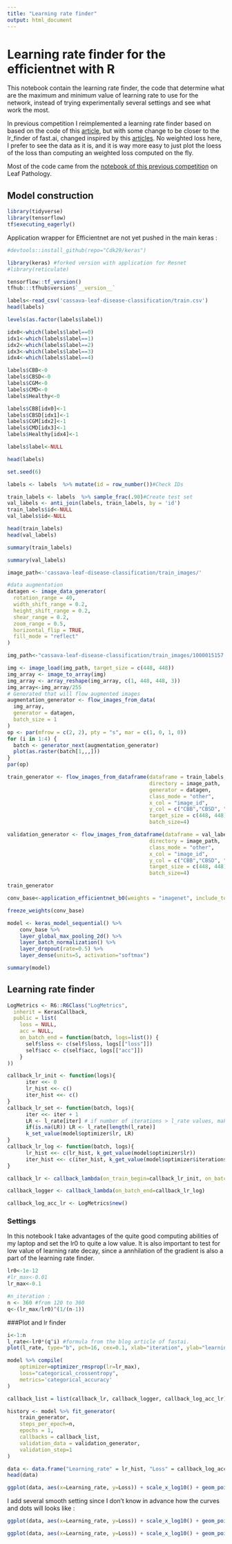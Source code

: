 ```yaml
---
title: "Learning rate finder"
output: html_document
---
```


# Learning rate finder for the efficientnet with R

This notebook contain the learning rate finder, the code that determine what are
the maximum and minimum value of learning rate to use for the network, instead of
trying experimentally several settings and see what work the most. 

In previous competition I reimplemented a learning rate finder based on based on 
the code of this [article](http://thecooldata.com/2019/01/learning-rate-finder-with-cifar10-keras-r/),
but with some change to be closer to the lr_finder of fast.ai, changed inspired 
by this [articles](https://sgugger.github.io/how-do-you-find-a-good-learning-rate.html).
No weighted loss here, I prefer to see the data as it is, and it is way more easy
to just plot the loess of the loss than computing an weighted loss computed on 
the fly.

Most of the code came from the [notebook of this previous competition](https://www.kaggle.com/cdk292/simple-resnet50-lr-finder-and-cyclic-lr-with-r) 
on Leaf Pathology.

## Model construction

```r
library(tidyverse)
library(tensorflow)
tf$executing_eagerly()
```

Application wrapper for Efficientnet are not yet pushed in the main keras :

```r
#devtools::install_github(repo="Cdk29/keras")
```

```r
library(keras) #forked version with application for Resnet
#library(reticulate)
```

```r
tensorflow::tf_version()
tfhub:::tfhub$version$`__version__`
```

```r
labels<-read_csv('cassava-leaf-disease-classification/train.csv')
head(labels)
```

```r
levels(as.factor(labels$label))
```

```r
idx0<-which(labels$label==0)
idx1<-which(labels$label==1)
idx2<-which(labels$label==2)
idx3<-which(labels$label==3)
idx4<-which(labels$label==4)
```

```r
labels$CBB<-0
labels$CBSD<-0
labels$CGM<-0
labels$CMD<-0
labels$Healthy<-0
```

```r
labels$CBB[idx0]<-1
labels$CBSD[idx1]<-1
labels$CGM[idx2]<-1
labels$CMD[idx3]<-1
labels$Healthy[idx4]<-1
```

```r
labels$label<-NULL
```

```r
head(labels)
```

```r
set.seed(6)

labels <- labels  %>% mutate(id = row_number())#Check IDs

train_labels <- labels  %>% sample_frac(.90)#Create test set
val_labels <- anti_join(labels, train_labels, by = 'id')
train_labels$id<-NULL
val_labels$id<-NULL

head(train_labels)
head(val_labels)
```

```r
summary(train_labels)
```

```r
summary(val_labels)
```

```r
image_path<-'cassava-leaf-disease-classification/train_images/'
```

```r
#data augmentation
datagen <- image_data_generator(
  rotation_range = 40,
  width_shift_range = 0.2,
  height_shift_range = 0.2,
  shear_range = 0.2,
  zoom_range = 0.5,
  horizontal_flip = TRUE,
  fill_mode = "reflect"
)
```

```r
img_path<-"cassava-leaf-disease-classification/train_images/1000015157.jpg"

img <- image_load(img_path, target_size = c(448, 448))
img_array <- image_to_array(img)
img_array <- array_reshape(img_array, c(1, 448, 448, 3))
img_array<-img_array/255
# Generated that will flow augmented images
augmentation_generator <- flow_images_from_data(
  img_array, 
  generator = datagen, 
  batch_size = 1 
)
op <- par(mfrow = c(2, 2), pty = "s", mar = c(1, 0, 1, 0))
for (i in 1:4) {
  batch <- generator_next(augmentation_generator)
  plot(as.raster(batch[1,,,]))
}
par(op)
```

```r
train_generator <- flow_images_from_dataframe(dataframe = train_labels, 
                                              directory = image_path,
                                              generator = datagen,
                                              class_mode = "other",
                                              x_col = "image_id",
                                              y_col = c("CBB","CBSD", "CGM", "CMD", "Healthy"),
                                              target_size = c(448, 448),
                                              batch_size=4)

validation_generator <- flow_images_from_dataframe(dataframe = val_labels, 
                                              directory = image_path,
                                              class_mode = "other",
                                              x_col = "image_id",
                                              y_col = c("CBB","CBSD", "CGM", "CMD", "Healthy"),
                                              target_size = c(448, 448),
                                              batch_size=4)
```

```r
train_generator
```


```r
conv_base<-application_efficientnet_b0(weights = "imagenet", include_top = FALSE, input_shape = c(448, 448, 3))
```

```r
freeze_weights(conv_base)
```

```r
model <- keras_model_sequential() %>%
    conv_base %>% 
    layer_global_max_pooling_2d() %>% 
    layer_batch_normalization() %>% 
    layer_dropout(rate=0.5) %>%
    layer_dense(units=5, activation="softmax")
```

```r
summary(model)
```

## Learning rate finder 

```r
LogMetrics <- R6::R6Class("LogMetrics",
  inherit = KerasCallback,
  public = list(
    loss = NULL,
    acc = NULL,
    on_batch_end = function(batch, logs=list()) {
      self$loss <- c(self$loss, logs[["loss"]])
      self$acc <- c(self$acc, logs[["acc"]])
    }
))
```


```r
callback_lr_init <- function(logs){
      iter <<- 0
      lr_hist <<- c()
      iter_hist <<- c()
}
callback_lr_set <- function(batch, logs){
      iter <<- iter + 1
      LR <- l_rate[iter] # if number of iterations > l_rate values, make LR constant to last value
      if(is.na(LR)) LR <- l_rate[length(l_rate)]
      k_set_value(model$optimizer$lr, LR)
}
callback_lr_log <- function(batch, logs){
      lr_hist <<- c(lr_hist, k_get_value(model$optimizer$lr))
      iter_hist <<- c(iter_hist, k_get_value(model$optimizer$iterations))
}
```

```r
callback_lr <- callback_lambda(on_train_begin=callback_lr_init, on_batch_begin=callback_lr_set)

callback_logger <- callback_lambda(on_batch_end=callback_lr_log)

callback_log_acc_lr <- LogMetrics$new()
```

### Settings

In this notebook I take advantages of the quite good computing abilities of my 
laptop and set the lr0 to quite a low value. It is also important to test for low
value of learning rate decay, since a annhilation of the gradient is also a part 
of the learning rate finder.


```r
lr0<-1e-12
#lr_max<-0.01
lr_max<-0.1

#n_iteration :
n <- 360 #from 120 to 360
q<-(lr_max/lr0)^(1/(n-1))
```

###Plot and lr finder

```r
i<-1:n
l_rate<-lr0*(q^i) #formula from the blog article of fastai.
plot(l_rate, type="b", pch=16, cex=0.1, xlab="iteration", ylab="learning rate")
```

```r
model %>% compile(
    optimizer=optimizer_rmsprop(lr=lr_max),
    loss="categorical_crossentropy",
    metrics='categorical_accuracy'
)

callback_list = list(callback_lr, callback_logger, callback_log_acc_lr)

history <- model %>% fit_generator(
    train_generator,
    steps_per_epoch=n,
    epochs = 1,
    callbacks = callback_list,
    validation_data = validation_generator,
    validation_step=1
)
```

```r
data <- data.frame("Learning_rate" = lr_hist, "Loss" = callback_log_acc_lr$loss)
head(data)
```

```r
ggplot(data, aes(x=Learning_rate, y=Loss)) + scale_x_log10() + geom_point() +  geom_smooth(span = 0.5)
```

I add several smooth setting since I don't know in advance how the curves and dots
will looks like :

```r
ggplot(data, aes(x=Learning_rate, y=Loss)) + scale_x_log10() + geom_point() +  geom_smooth(span = 0.3)
```


```r
ggplot(data, aes(x=Learning_rate, y=Loss)) + scale_x_log10() + geom_point() +  geom_smooth(span = 0.8)
```